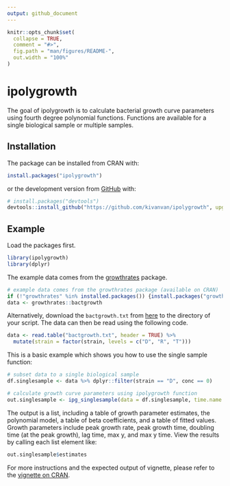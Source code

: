 ```yaml
---
output: github_document
---
```


<!-- README.md is generated from README.Rmd. Please edit that file -->

```r
knitr::opts_chunk$set(
  collapse = TRUE,
  comment = "#>",
  fig.path = "man/figures/README-",
  out.width = "100%"
)
```

# ipolygrowth

<!-- badges: start -->
<!-- badges: end -->

The goal of ipolygrowth is to calculate bacterial growth curve parameters using fourth degree polynomial functions. Functions are available for a single biological sample or multiple samples.


## Installation

The package can be installed from CRAN with:

```r
install.packages("ipolygrowth")
```

or the development version from [GitHub](https://github.com/) with:

``` r
# install.packages("devtools")
devtools::install_github("https://github.com/kivanvan/ipolygrowth", upgrade = F, quiet = T)
```


## Example

Load the packages first.

```r
library(ipolygrowth)
library(dplyr)
```

The example data comes from the [growthrates](https://CRAN.R-project.org/package=growthrates) package.  

```r
# example data comes from the growthrates package (available on CRAN)
if (!"growthrates" %in% installed.packages()) {install.packages("growthrates")}
data <- growthrates::bactgrowth
```

Alternatively, download the `bactgrowth.txt` from [here](https://github.com/tpetzoldt/growthrates/tree/master/data) to the directory of your script. The data can then be read using the following code.

```r
data <- read.table("bactgrowth.txt", header = TRUE) %>%
  mutate(strain = factor(strain, levels = c("D", "R", "T")))
```

This is a basic example which shows you how to use the single sample function:  

```r
# subset data to a single biological sample
df.singlesample <- data %>% dplyr::filter(strain == "D", conc == 0)

# calculate growth curve parameters using ipolygrowth function
out.singlesample <- ipg_singlesample(data = df.singlesample, time.name = "time", y.name = "value")
```


The output is a list, including a table of growth parameter estimates, the polynomial model, a table of beta coefficients, and a table of fitted values. Growth parameters include peak growth rate, peak growth time, doubling time (at the peak growth), lag time, max y, and max y time. View the results by calling each list element like:   

```r
out.singlesample$estimates
```

For more instructions and the expected output of vignette, please refer to the [vignette on CRAN]( https://CRAN.R-project.org/package=ipolygrowth).
